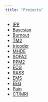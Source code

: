 ```yaml
---
title: "Projects"
---
```


* [IPP](./)
* [Bayesian](./)
* [Burnout](./src/proj/burnout.qmd)
* [TM2](./)
* [tricoder](./)
* [MHDE](./)
* [SOFA2](./)
* [PPM2](./)
* [ECG](./)
* [RASS](./)
* [EMS](./)
* [EEG](./)
* [Pain](./)
* [CT/MRI](.)

